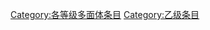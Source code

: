 {{catmore1|[[專題:多面體|專題:多面體]]}}
{{Articles by Quality| topic=多面體|project=多面體|format=TOC}}
{{Wikipedia category}}
{{emptycat}}

[[Category:各等级多面体条目|Category:各等级多面体条目]]
[[Category:乙级条目|Category:乙级条目]]